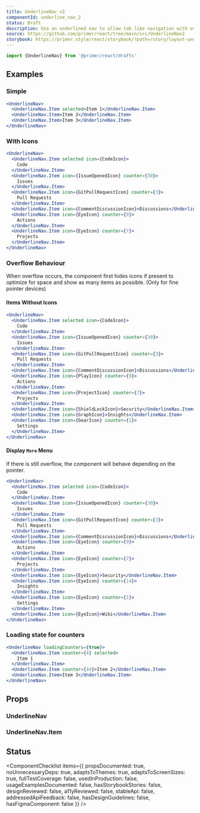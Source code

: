 ```yaml
---
title: UnderlineNav v2
componentId: underline_nav_2
status: Draft
description: Use an underlined nav to allow tab like navigation with overflow behaviour in your UI.
source: https://github.com/primer/react/tree/main/src/UnderlineNav2
storybook: https://primer.style/react/storybook/?path=/story/layout-underlinenav
---
```


```js
import {UnderlineNav} from '@primer/react/drafts'
```

## Examples

### Simple

```jsx live drafts
<UnderlineNav>
  <UnderlineNav.Item selected>Item 1</UnderlineNav.Item>
  <UnderlineNav.Item>Item 2</UnderlineNav.Item>
  <UnderlineNav.Item>Item 3</UnderlineNav.Item>
</UnderlineNav>
```

### With Icons

```jsx live drafts
<UnderlineNav>
  <UnderlineNav.Item selected icon={CodeIcon}>
    Code
  </UnderlineNav.Item>
  <UnderlineNav.Item icon={IssueOpenedIcon} counter={30}>
    Issues
  </UnderlineNav.Item>
  <UnderlineNav.Item icon={GitPullRequestIcon} counter={3}>
    Pull Requests
  </UnderlineNav.Item>
  <UnderlineNav.Item icon={CommentDiscussionIcon}>Discussions</UnderlineNav.Item>
  <UnderlineNav.Item icon={EyeIcon} counter={9}>
    Actions
  </UnderlineNav.Item>
  <UnderlineNav.Item icon={EyeIcon} counter={7}>
    Projects
  </UnderlineNav.Item>
</UnderlineNav>
```

### Overflow Behaviour

When overflow occurs, the component first hides icons if present to optimize for space and show as many items as possible. (Only for fine pointer devices)

#### Items Without Icons

```jsx live drafts
<UnderlineNav>
  <UnderlineNav.Item selected icon={CodeIcon}>
    Code
  </UnderlineNav.Item>
  <UnderlineNav.Item icon={IssueOpenedIcon} counter={30}>
    Issues
  </UnderlineNav.Item>
  <UnderlineNav.Item icon={GitPullRequestIcon} counter={3}>
    Pull Requests
  </UnderlineNav.Item>
  <UnderlineNav.Item icon={CommentDiscussionIcon}>Discussions</UnderlineNav.Item>
  <UnderlineNav.Item icon={PlayIcon} counter={9}>
    Actions
  </UnderlineNav.Item>
  <UnderlineNav.Item icon={ProjectIcon} counter={7}>
    Projects
  </UnderlineNav.Item>
  <UnderlineNav.Item icon={ShieldLockIcon}>Security</UnderlineNav.Item>
  <UnderlineNav.Item icon={GraphIcon}>Insights</UnderlineNav.Item>
  <UnderlineNav.Item icon={GearIcon} counter={1}>
    Settings
  </UnderlineNav.Item>
</UnderlineNav>
```

#### Display `More` Menu

If there is still overflow, the component will behave depending on the pointer.

```jsx live drafts
<UnderlineNav>
  <UnderlineNav.Item selected icon={CodeIcon}>
    Code
  </UnderlineNav.Item>
  <UnderlineNav.Item icon={IssueOpenedIcon} counter={30}>
    Issues
  </UnderlineNav.Item>
  <UnderlineNav.Item icon={GitPullRequestIcon} counter={3}>
    Pull Requests
  </UnderlineNav.Item>
  <UnderlineNav.Item icon={CommentDiscussionIcon}>Discussions</UnderlineNav.Item>
  <UnderlineNav.Item icon={EyeIcon} counter={9}>
    Actions
  </UnderlineNav.Item>
  <UnderlineNav.Item icon={EyeIcon} counter={7}>
    Projects
  </UnderlineNav.Item>
  <UnderlineNav.Item icon={EyeIcon}>Security</UnderlineNav.Item>
  <UnderlineNav.Item icon={EyeIcon} counter={14}>
    Insights
  </UnderlineNav.Item>
  <UnderlineNav.Item icon={EyeIcon} counter={1}>
    Settings
  </UnderlineNav.Item>
  <UnderlineNav.Item icon={EyeIcon}>Wiki</UnderlineNav.Item>
</UnderlineNav>
```

### Loading state for counters

```jsx live drafts
<UnderlineNav loadingCounters={true}>
  <UnderlineNav.Item counter={4} selected>
    Item 1
  </UnderlineNav.Item>
  <UnderlineNav.Item counter={44}>Item 2</UnderlineNav.Item>
  <UnderlineNav.Item>Item 3</UnderlineNav.Item>
</UnderlineNav>
```

## Props

### UnderlineNav

<PropsTable>
  <PropsTableRow name="aria-label" type="string" />
  <PropsTableRow name="aria-labelledby" type="string" />
  <PropsTableRow name="aria-describedby" type="string" />
  <PropsTableRow
    name="loadingCounters"
    type="boolean"
    defaultValue="false"
    description="Whether all of the counters are in loading state"
  />
  <PropsTableRow
    name="afterSelect"
    type="(event) => void"
    description="The handler that gets called when a nav link child is selected"
  />
  <PropsTableSxRow />
</PropsTable>

### UnderlineNav.Item

<PropsTable>
  <PropsTableRow name="icon" type="Component" description="The leading icon comes before item label" />
  <PropsTableRow name="selected" type="boolean" description="Whether the link is selected" />
  <PropsTableRow
    name="onSelect"
    type="(event) => void"
    description="The handler that gets called when a nav link is selected"
  />
  <PropsTableRow
    name="as"
    type="string | Component"
    defaultValue="a"
    description="What kind of component needs to be rendered"
  />
  <PropsTableSxRow />
</PropsTable>

## Status

<ComponentChecklist
  items={{
    propsDocumented: true,
    noUnnecessaryDeps: true,
    adaptsToThemes: true,
    adaptsToScreenSizes: true,
    fullTestCoverage: false,
    usedInProduction: false,
    usageExamplesDocumented: false,
    hasStorybookStories: false,
    designReviewed: false,
    a11yReviewed: false,
    stableApi: false,
    addressedApiFeedback: false,
    hasDesignGuidelines: false,
    hasFigmaComponent: false
  }}
/>
